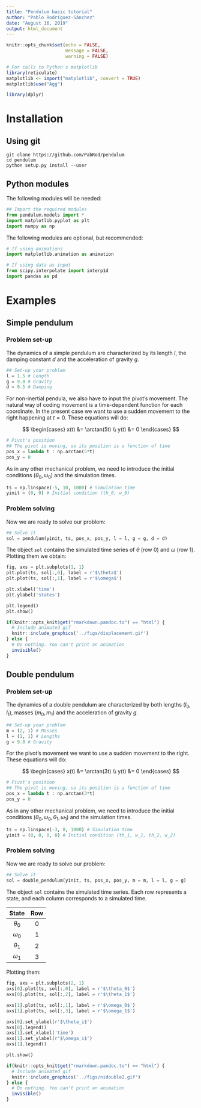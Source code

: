 ```yaml
---
title: "Pendulum basic tutorial"
author: "Pablo Rodríguez-Sánchez"
date: "August 16, 2019"
output: html_document
---
```



```r
knitr::opts_chunk$set(echo = FALSE,
                      message = FALSE,
                      warning = FALSE)
```

```r
# For calls to Python's matplotlib
library(reticulate)
matplotlib <- import("matplotlib", convert = TRUE)
matplotlib$use("Agg")

```

```r
library(dplyr)
```

# Installation

## Using git
```
git clone https://github.com/PabRod/pendulum
cd pendulum
python setup.py install --user
```

## Python modules

The following modules will be needed:

```python
## Import the required modules
from pendulum.models import *
import matplotlib.pyplot as plt
import numpy as np
```

The following modules are optional, but recommended:

```python
# If using animations
import matplotlib.animation as animation

# If using data as input
from scipy.interpolate import interp1d
import pandas as pd
```

# Examples

## Simple pendulum

### Problem set-up
The dynamics of a simple pendulum are characterized by its length $l$, the damping constant $d$ and the acceleration of gravity $g$.

```python
## Set-up your problem
l = 1.5 # Length
g = 9.8 # Gravity
d = 0.5 # Damping
```

For non-inertial pendula, we also have to input the pivot's movement. The natural way of coding movement is a time-dependent function for each coordinate. In the present case we want to use a sudden movement to the right happening at $t = 0$. These equations will do:

$$
\begin{cases}
  x(t) &= \arctan(5t) \\
  y(t) &= 0
\end{cases}
$$

```python
# Pivot's position
## The pivot is moving, so its position is a function of time
pos_x = lambda t : np.arctan(5*t)
pos_y = 0
```

As in any other mechanical problem, we need to introduce the initial conditions $(\theta_0, \omega_0)$ and the simulation times.

```python
ts = np.linspace(-5, 10, 1000) # Simulation time
yinit = (0, 0) # Initial condition (th_0, w_0)
```

### Problem solving

Now we are ready to solve our problem:
```python
## Solve it
sol = pendulum(yinit, ts, pos_x, pos_y, l = l, g = g, d = d)
```

The object `sol` contains the simulated time series of $\theta$ (row 0) and $\omega$ (row 1). Plotting them we obtain:

```python
fig, axs = plt.subplots(1, 1)
plt.plot(ts, sol[:,0], label = r'$\theta$')
plt.plot(ts, sol[:,1], label = r'$\omega$')

plt.xlabel('time')
plt.ylabel('states')

plt.legend()
plt.show()

```

```r
if(knitr::opts_knit$get("rmarkdown.pandoc.to") == "html") {
  # Include animated gif
  knitr::include_graphics('../figs/displacement.gif') 
} else {
  # Do nothing. You can't print an animation
  invisible()
}
```


## Double pendulum

### Problem set-up
The dynamics of a double pendulum are characterized by both lengths $(l_0, l_1)$, masses $(m_0, m_1)$ and the acceleration of gravity $g$.

```python
## Set-up your problem
m = (2, 1) # Masses
l = (1, 1) # Lengths
g = 9.8 # Gravity
```

For the pivot's movement we want to use a sudden movement to the right. These equations will do:

$$
\begin{cases}
  x(t) &= \arctan(3t) \\
  y(t) &= 0
\end{cases}
$$

```python
# Pivot's position
## The pivot is moving, so its position is a function of time
pos_x = lambda t : np.arctan(3*t)
pos_y = 0
```

As in any other mechanical problem, we need to introduce the initial conditions $(\theta_0, \omega_0, \theta_1, \omega_1)$ and the simulation times.

```python
ts = np.linspace(-3, 8, 1000) # Simulation time
yinit = (0, 0, 0, 0) # Initial condition (th_1, w_1, th_2, w_2)
```

### Problem solving

Now we are ready to solve our problem:
```python
## Solve it
sol = double_pendulum(yinit, ts, pos_x, pos_y, m = m, l = l, g = g)
```

The object `sol` contains the simulated time series. Each row represents a state, and each column corresponds to a simulated time.

|   State    | Row |
|:----------:|:---:|
| $\theta_0$ | $0$ |
| $\omega_0$ | $1$ |
| $\theta_1$ | $2$ |
| $\omega_1$ | $3$ |

Plotting them:


```python
fig, axs = plt.subplots(2, 1)
axs[0].plot(ts, sol[:,0], label = r'$\theta_0$')
axs[0].plot(ts, sol[:,2], label = r'$\theta_1$')

axs[1].plot(ts, sol[:,1], label = r'$\omega_0$')
axs[1].plot(ts, sol[:,3], label = r'$\omega_1$')

axs[0].set_ylabel(r'$\theta_i$')
axs[0].legend()
axs[1].set_xlabel('time')
axs[1].set_ylabel(r'$\omega_i$')
axs[1].legend()

plt.show()

```

```r
if(knitr::opts_knit$get("rmarkdown.pandoc.to") == "html") {
  # Include animated gif
  knitr::include_graphics('../figs/nidouble2.gif') 
} else {
  # Do nothing. You can't print an animation
  invisible()
}
```
